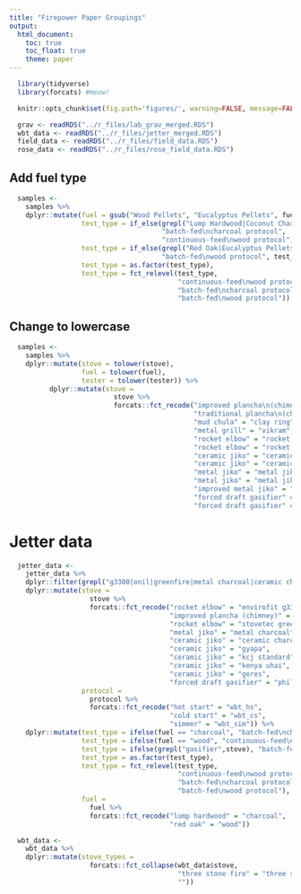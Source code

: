 ```yaml
---
title: "Firepower Paper Groupings"
output:
  html_document:
    toc: true
    toc_float: true
    theme: paper
---
```


```r
  library(tidyverse)
  library(forcats) #meow!
```

```r
  knitr::opts_chunk$set(fig.path='figures/', warning=FALSE, message=FALSE, cache=FALSE, echo=FALSE)
```

```r
  grav <- readRDS("../r_files/lab_grav_merged.RDS")
  wbt_data <- readRDS("../r_files/jetter_merged.RDS")
  field_data <- readRDS("../r_files/field_data.RDS")
  rose_data <- readRDS("../r_files/rose_field_data.RDS")
```

## Add fuel type

```r
  samples <-
    samples %>%
    dplyr::mutate(fuel = gsub("Wood Pellets", "Eucalyptus Pellets", fuel),
                  test_type = if_else(grepl("Lump Hardwood|Coconut Charcoal", fuel),
                                      "batch-fed\ncharcoal protocol",
                                      "continuous-feed\nwood protocol"),
                  test_type = if_else(grepl("Red Oak|Eucalyptus Pellets", fuel),
                                      "batch-fed\nwood protocol", test_type),
                  test_type = as.factor(test_type),
                  test_type = fct_relevel(test_type,
                                          "continuous-feed\nwood protocol",
                                          "batch-fed\ncharcoal protocol",
                                          "batch-fed\nwood protocol"))
```

## Change to lowercase

```r
  samples <-
    samples %>%
    dplyr::mutate(stove = tolower(stove),
                  fuel = tolower(fuel),
                  tester = tolower(tester)) %>%
          dplyr::mutate(stove =
                          stove %>%
                          forcats::fct_recode("improved plancha\n(chimney)" = "justa (hm5000)",
                                              "traditional plancha\n(chimney)" = "justa (artisan)",
                                              "mud chula" = "clay ring",
                                              "metal grill" = "vikram", 
                                              "rocket elbow" = "rocket elbow (g3300)",
                                              "rocket elbow" = "rocket elbow (chulika)",
                                              "ceramic jiko" = "ceramic jiko (small)",
                                              "ceramic jiko" = "ceramic jiko (large)",
                                              "metal jiko" = "metal jiko (small)",
                                              "metal jiko" = "metal jiko (large)",
                                              "improved metal jiko" = "metal jiko (burn)",
                                              "forced draft gasifier" = "gasifier (philips)",
                                              "forced draft gasifier" = "gasifier (doe)"))
```

# Jetter data

```r
  jetter_data <- 
    jetter_data %>%
    dplyr::filter(grepl("g3300|onil|greenfire|metal charcoal|ceramic charcoal|gyapa|kcj|kenya uhai|geres|philips" ,stove)) %>%
    dplyr::mutate(stove = 
                    stove %>%
                    forcats::fct_recode("rocket elbow" = "envirofit g3300",
                                        "improved plancha (chimney)" = "onil",
                                        "rocket elbow" = "stovetec greenfire",
                                        "metal jiko" = "metal charcoal",
                                        "ceramic jiko" = "ceramic charcoal",
                                        "ceramic jiko" = "gyapa",
                                        "ceramic jiko" = "kcj standard",
                                        "ceramic jiko" = "kenya uhai",
                                        "ceramic jiko" = "geres",
                                        "forced draft gasifier" = "philips fan"),
                  protocol =
                    protocol %>%
                    forcats::fct_recode("hot start" = "wbt_hs",
                                        "cold start" = "wbt_cs",
                                        "simmer" = "wbt_sim")) %>%
    dplyr::mutate(test_type = ifelse(fuel == "charcoal", "batch-fed\ncharcoal protocol", NA),
                  test_type = ifelse(fuel == "wood", "continuous-feed\nwood protocol", test_type),
                  test_type = ifelse(grepl("gasifier",stove), "batch-fed\nwood protocol", test_type),
                  test_type = as.factor(test_type),
                  test_type = fct_relevel(test_type,
                                          "continuous-feed\nwood protocol",
                                          "batch-fed\ncharcoal protocol",
                                          "batch-fed\nwood protocol"),
                  fuel = 
                    fuel %>%
                    forcats::fct_recode("lump hardwood" = "charcoal",
                                        "red oak" = "wood"))
```


```r
  wbt_data <- 
    wbt_data %>%
    dplyr::mutate(stove_types =
                    forcats::fct_collapse(wbt_data$stove,
                                          "three stone fire" = "three stone fire",
                                          ""))
```

